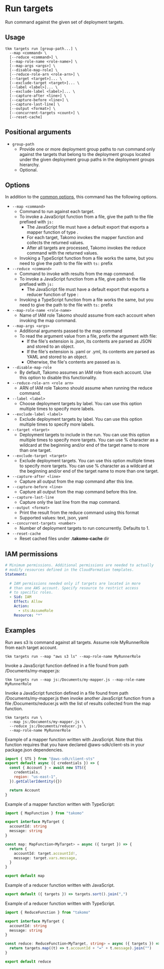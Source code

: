 
# Run targets

Run command against the given set of deployment targets.

## Usage

```shell
tkm targets run [group-path...] \
  --map <command> \
  [--reduce <command>] \
  [--map-role-name <role-name>] \
  [--map-args <args>] \
  [--disable-map-role] \
  [--reduce-role-arn <role-arn>] \
  [--target <target>]... \
  [--exclude-target <target>]... \
  [--label <label>]... \
  [--exclude-label <label>]... \
  [--capture-after <line>] \
  [--capture-before <line>] \
  [--capture-last-line] \
  [--output <format>] \
  [--concurrent-targets <count>] \
  [--reset-cache]
```

## Positional arguments

- `group-path`
  - Provide one or more deployment group paths to run command only against the targets that belong to the deployment groups located under the given deployment group paths in the deployment groups hierarchy.
  - Optional.

## Options

In addition to the [common options](../../docs/command-line-usage/common-options), this command has the following options.

- `--map <command>`
  - Command to run against each target.
  - To invoke a JavaScript function from a file, give the path to the file prefixed with `js:`
    - The JavaScript file must have a default export that exports a mapper function of type <ApiLink text="MapFunction" source="types/MapFunction.html"/>.
    - For each target, Takomo invokes the mapper function and collects the returned values.
    - After all targets are processed, Takomo invokes the reduce command with the returned values.
  - Invoking a TypeScript function from a file works the same, but you need to give the path to the file with `ts:` prefix
- `--reduce <command>`
  - Command to invoke with results from the map command.
  - To invoke a JavaScript function from a file, give path to the file prefixed with `js:`
    - The JavaScript file must have a default export that exports a reducer function of type <ApiLink text="ReduceFunction" source="types/ReduceFunction.html"/>:
  - Invoking a TypeScript function from a file works the same, but you need to give the path to the file with `ts:` prefix
- `--map-role-name <role-name>`
  - Name of IAM role Takomo should assume from each account when invoking the map command.
- `--map-args <args>`
  - Additional arguments passed to the map command
  - To read the argument value from a file, prefix the argument with file:
    - If the file's extension is .json, its contents are parsed as JSON and stored to an object.
    - If the file's extension is .yaml or .yml, its contents are parsed as YAML and stored to an object.
    - Otherwise, the file's contents are passed as is.
- `--disable-map-role`
  - By default, Takomo assumes an IAM role from each account. Use this option to disable this functionality.
- `--reduce-role-arn <role arn>`
  - ARN of IAM role Takomo should assume when running the reduce command.
- `--label <label>`
  - Choose deployment targets by label. You can use this option multiple times to specify more labels.
- `--exclude-label <label>`
  - Exclude deployment targets by label. You can use this option multiple times to specify more labels.
- `--target <target>`
  - Deployment targets to include in the run. You can use this option multiple times to specify more targets. You can use % character as a wildcard at the beginning and/or end of the target name to more than one target.
- `--exclude-target <target>`
  - Exclude deployment targets. You can use this option multiple times to specify more targets. You can use % character as a wildcard at the beginning and/or end of the target name to more than one target.
- `--capture-after <line>`
  - Capture all output from the map command after this line.
- `--capture-before <line>`
  - Capture all output from the map command before this line.
- `--capture-last-line`
  - Capture only the last line from the map command.
- `--output <format>`
  - Print the result from the reduce command using this format
  - Supported values: text, json, yaml
- `--concurrent-targets <number>`
  - Number of deployment targets to run concurrently. Defaults to 1.
- `--reset-cache`
  - Reset cached files under **.takomo-cache** dir
  
## IAM permissions

```yaml
# Minimum permissions. Additional permissions are needed to actually 
# modify resources defined in the CloudFormation templates.
Statement: 
  
  # IAM permissions needed only if targets are located in more
  # than one AWS account. Specify resource to restrict access 
  # to specific roles.  
  - Sid: IAM
    Effect: Allow
    Action:
      - sts:AssumeRole
    Resource: "*"
```

## Examples

Run aws s3 ls command against all targets. Assume role MyRunnerRole from each target account.

```shell
tkm targets run --map "aws s3 ls" --map-role-name MyRunnerRole
```

Invoke a JavaScript function defined in a file found from path /Documents/my-mapper.js:

```shell
tkm targets run --map js:/Documents/my-mapper.js --map-role-name MyRunnerRole
```

Invoke a JavaScript function defined in a file found from path /Documents/my-mapper.js then invoke another JavaScript function from a file /Documents/reducer.js with the list of results collected from the map function.

```shell
tkm targets run \
  --map js:/Documents/my-mapper.js \
  --reduce js:/Documents/reducer.js \
  --map-role-name MyRunnerRole
```

Example of a mapper function written with JavaScript. Note that this function requires that you have declared @aws-sdk/client-sts in your package.json dependencies.

```javascript
import { STS } from "@aws-sdk/client-sts"
export default async ({ credentials }) => {
  const { Account } = await new STS({
    credentials,
    region: "us-east-1",
  }).getCallerIdentity({})

  return Account
}
```

Example of a mapper function written with TypeScript: 

```typescript
import { MapFunction } from "takomo"

export interface MyTarget {
  accountId: string
  message: string
}

const map: MapFunction<MyTarget> = async ({ target }) => {
  return {
    accountId: target.accountId!,
    message: target.vars.message,
  }
}

export default map
```

Example of a reducer function written with JavaScript.

```javascript
export default ({ targets }) => targets.sort().join(",")
```

Example of a reducer function written with TypeScript. 

```typescript
import { ReduceFunction } from "takomo"

export interface MyTarget {
  accountId: string
  message: string
}

const reduce: ReduceFunction<MyTarget, string> = async ({ targets }) => {
  return targets.map((t) => t.accountId + "=" + t.message).join("")
}

export default reduce
```